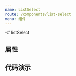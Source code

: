 ```yaml
---
name: ListSelect
route: /components/list-select
menu: 组件
---
```




-# listSelect
## 属性
<Props of={ListSelect}/>

## 代码演示
<Playground>
  <ListSelect
    style={{width: 150}}
    dataSource={[{id: '京', value: '北京', level: '华北'}, {id: '冀', value: '河北', level: '华北'}, {
      id: '粤',
      value: '广东',
      level: '华南'
    }, {id: '川', value: '四川', level: '西南'}]}
    showItem={{
      name: 'value',
      code: 'id',
      extra: 'level'
    }}
  />
</Playground>
